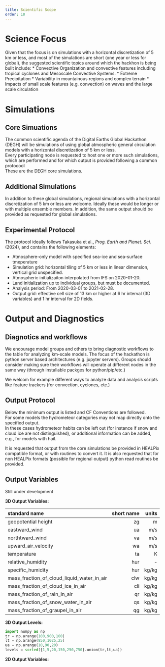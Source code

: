 ```yaml
---
title: Scientific Scope
order: 10
---
```


# Science Focus

Given that the focus is on simulations with a horizontal discretization of 5 km or less, and most of the simulations are short (one year or less for global),
the suggested scientific topics around which the hackhon is being bulit include: 
* Convective Organization and convective features including tropical cyclones and Mesoscale Convective Systems. 
* Extreme Precipitation
* Variability in mountainous regions and complex terrain 
* Impacts of small scale features (e.g. convection) on waves and the large scale circulation

# Simulations

## Core Simuations 

The common scientific agenda of the Digital Earths Global Hackathon (DEGH) will be simulations of using global atmospheric general circulation models 
with a horizontal discretization of 5 km or less.  
Every participating node is requested to host one or more such simulations, which are performed and for which output is provided following a common protocool  
These are the DEGH core simulations.  

## Additional Simulations

In addition to these global simulations, regional simulations with a horizontal discretization of 5 km or less are welcome. 
Ideally these would be longer or with multiple ensemble members. In addition, the same output should be provided as requested for global simulations. 

##  Experimental Protocol

The protocol ideally follows Takasuka et al., *Prog. Earth and Planet. Sci.* (2024), and contains the following elements:

 * Atmosphere-only model with specified sea-ice and sea-surface tmeperature
 * Simulation grid: horizontal tiling of 5 km or less in linear dimension, vertical grid unspecified.
 * Atmospheric initializaiton interpolated from IFS on 2020-01-20.
 * Land initialization up to individual groups, but must be documented.
 * Analysis period: From 2020-03-01 to 2021-02-28.
 * Output grid: effective cell size of 13 km or higher at 6 hr interval (3D variables) and 1 hr interval for 2D fields.


# Output and Diagnostics

## Diagnotics and workflows

We encourage model groups and others to bring diagnostic workflows to the table for analyzing km-scale models. 
The focus of the hackathon is python server based architectures (e.g. jupyter servers). 
Groups should consider making sure their workflows will operate at different nodes in the same way (through installable packges for python/pip/etc.)

We welcom for example different ways to analyze data and analysis scripts like feature trackers (for convection, cyclones, etc.)

##  Output Protocol

Below the minimum output is listed and CF Conventions are followed.  
For some models the hydrometeor categories may not map directly onto the specified output.  
In these cases hydrometeor habits can be left out (for instance if snow and cloud ice are not distinguished), 
or additional information can be added, e.g., for models with hail.

It is requested that output from the core simulations be provided in HEALPix compatible format, or with routines to convert it. 
It is also requested that for non HEALPix formats (possible for regional output) python read routines be provided.


## Output Variables

Still under development

**3D Output Variables:** 

| standard name  | short name  |  units |
|:--------|--------:|-------:|
| geopotential height | zg | m|
| eastward_wind | ua | m/s |
| northtward_wind | va | m/s |
| upward_air_velocity  | wa | m/s |
| temperature | ta | K | 
| relative_humidity | hur | - | 
| specific_humidity | hur | kg/kg | 
| mass_fraction_of_cloud_liquid_water_in_air | clw | kg/kg | 
| mass_fraction_of_cloud_ice_in_air | cli | kg/kg | 
| mass_fraction_of_rain_in_air | qr | kg/kg | 
| mass_fraction_of_snow_water_in_air | qs | kg/kg | 
| mass_fraction_of_graupel_in_air | qg | kg/kg | 


**3D Output Levels:**

```python
import numpy as np
tr = np.arange(100,900,100)
lt = np.arange(850,1025,25)
ua = np.arange(10,90,20)
levels = sorted({1,5,20,150,250,750}.union(tr,lt,ua))
```

**2D Output Variables:** 
